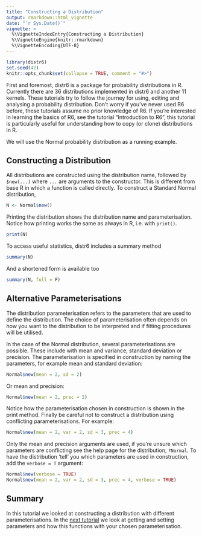 ```yaml
---
title: "Constructing a Distribution"
output: rmarkdown::html_vignette
date: "`r Sys.Date()`"
vignette: >
  %\VignetteIndexEntry{Constructing a Distribution}
  %\VignetteEngine{knitr::rmarkdown}
  %\VignetteEncoding{UTF-8}
---
```


```r
library(distr6)
set.seed(42)
knitr::opts_chunk$set(collapse = TRUE, comment = "#>")
```

First and foremost, distr6 is a package for probability distributions in R. Currently there are 36 distributions implemented in distr6 and another 11 kernels. These tutorials try to follow the journey for using, editing and analysing a probability distribution. Don't worry if you've never used R6 before, these tutorials assume no prior knowledge of R6. If you're interested in learning the basics of R6, see the tutorial "Introduction to R6", this tutorial is particularly useful for understanding how to copy (or clone) distributions in R.

We will use the Normal probability distribution as a running example.

## Constructing a Distribution

All distributions are constructed using the distribution name, followed by `$new(...)` where `...` are arguments to the constructor. This is different from base R in which a function is called directly. To construct a Standard Normal distribution,

```r
N <- Normal$new()
```

Printing the distribution shows the distribution name and parameterisation. Notice how printing works the same as always in R, i.e. with `print()`.

```r
print(N)
```

To access useful statistics, distr6 includes a summary method

```r
summary(N)
```

And a shortened form is available too

```r
summary(N, full = F)
```

## Alternative Parameterisations

The distribution parameterisation refers to the parameters that are used to define the distribution. The choice of parameterisation often depends on how you want to the distribution to be interpreted and if fitting procedures will be utilised.

In the case of the Normal distribution, several parameterisations are possible. These include with mean and variance, standard deviation or precision. The parameterisation is specified in construction by naming the parameters, for example mean and standard deviation:
```r
Normal$new(mean = 2, sd = 2)
```

Or mean and precision:
```r
Normal$new(mean = 2, prec = 2)
```

Notice how the parameterisation chosen in construction is shown in the print method. Finally be careful not to construct a distribution using conflicting parameterisations. For example:
```r
Normal$new(mean = 2, var = 2, sd = 3, prec = 4)
```
Only the mean and precision arguments are used, if you're unsure which parameters are conflicting see the help page for the distribution, `?Normal`. To have the distribution 'tell' you which parameters are used in construction, add the `verbose = T` argument:
```r
Normal$new(verbose = TRUE)
Normal$new(mean = 2, var = 2, sd = 3, prec = 4, verbose = TRUE)
```

## Summary

In this tutorial we looked at constructing a distribution with different parameterisations. In the [next tutorial](https://alan-turing-institute.github.io/distr6/articles/webs/parameters.html) we look at getting and setting parameters and how this functions with your chosen parameterisation.
